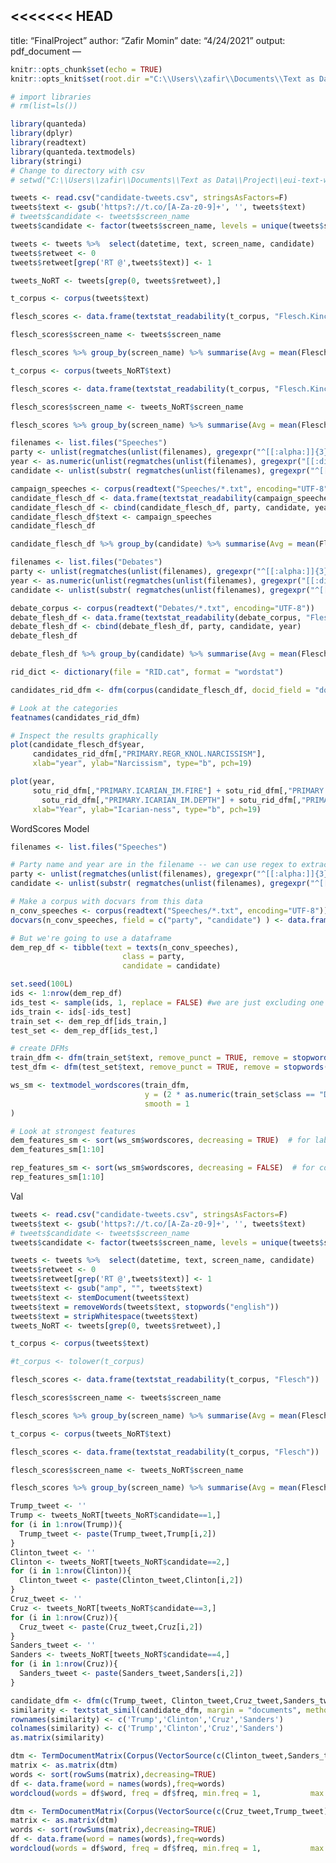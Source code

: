 <<<<<<< HEAD
---
title: "FinalProject"
author: "Zafir Momin"
date: "4/24/2021"
output: pdf_document
---

```{r setup, include=FALSE}
knitr::opts_chunk$set(echo = TRUE)
knitr::opts_knit$set(root.dir ="C:\\Users\\zafir\\Documents\\Text as Data\\Project\\1015_FinalProject")
```

```{r echo=FALSE}
# import libraries
# rm(list=ls())

library(quanteda)
library(dplyr)
library(readtext)
library(quanteda.textmodels)
library(stringi)
# Change to directory with csv
# setwd("C:\\Users\\zafir\\Documents\\Text as Data\\Project\\eui-text-workshop\\datasets")
```


```{r echo=TRUE}
tweets <- read.csv("candidate-tweets.csv", stringsAsFactors=F)
tweets$text <- gsub('https?://t.co/[A-Za-z0-9]+', '', tweets$text)
# tweets$candidate <- tweets$screen_name
tweets$candidate <- factor(tweets$screen_name, levels = unique(tweets$screen_name), labels = c(1, 2, 3, 4))

tweets <- tweets %>%  select(datetime, text, screen_name, candidate)
tweets$retweet <- 0
tweets$retweet[grep('RT @',tweets$text)] <- 1

tweets_NoRT <- tweets[grep(0, tweets$retweet),]
```

```{r echo=TRUE}
t_corpus <- corpus(tweets$text)

flesch_scores <- data.frame(textstat_readability(t_corpus, "Flesch.Kincaid"))

flesch_scores$screen_name <- tweets$screen_name

flesch_scores %>% group_by(screen_name) %>% summarise(Avg = mean(Flesch.Kincaid,na.rm=TRUE))
```



```{r echo=TRUE}
t_corpus <- corpus(tweets_NoRT$text)

flesch_scores <- data.frame(textstat_readability(t_corpus, "Flesch.Kincaid"))

flesch_scores$screen_name <- tweets_NoRT$screen_name

flesch_scores %>% group_by(screen_name) %>% summarise(Avg = mean(Flesch.Kincaid,na.rm=TRUE))

```

```{r echo=TRUE}
filenames <- list.files("Speeches")
party <- unlist(regmatches(unlist(filenames), gregexpr("^[[:alpha:]]{3}", unlist(filenames))))
year <- as.numeric(unlist(regmatches(unlist(filenames), gregexpr("[[:digit:]]+", unlist(filenames)))))
candidate <- unlist(substr( regmatches(unlist(filenames), gregexpr("^[[:alpha:]]{7}", unlist(filenames))), 4, 7))

campaign_speeches <- corpus(readtext("Speeches/*.txt", encoding="UTF-8"))
candidate_flesch_df <- data.frame(textstat_readability(campaign_speeches, "Flesch.Kincaid"))
candidate_flesch_df <- cbind(candidate_flesch_df, party, candidate, year)
candidate_flesch_df$text <- campaign_speeches
candidate_flesch_df

candidate_flesch_df %>% group_by(candidate) %>% summarise(Avg = mean(Flesch.Kincaid,na.rm=TRUE))

```

```{r echo=TRUE}
filenames <- list.files("Debates")
party <- unlist(regmatches(unlist(filenames), gregexpr("^[[:alpha:]]{3}", unlist(filenames))))
year <- as.numeric(unlist(regmatches(unlist(filenames), gregexpr("[[:digit:]]+", unlist(filenames)))))
candidate <- unlist(substr( regmatches(unlist(filenames), gregexpr("^[[:alpha:]]{7}", unlist(filenames))), 4, 7))

debate_corpus <- corpus(readtext("Debates/*.txt", encoding="UTF-8"))
debate_flesh_df <- data.frame(textstat_readability(debate_corpus, "Flesch.Kincaid"))
debate_flesh_df <- cbind(debate_flesh_df, party, candidate, year)
debate_flesh_df

debate_flesh_df %>% group_by(candidate) %>% summarise(Avg = mean(Flesch.Kincaid,na.rm=TRUE))

```

```{r echo=TRUE}
rid_dict <- dictionary(file = "RID.cat", format = "wordstat")

candidates_rid_dfm <- dfm(corpus(candidate_flesch_df, docid_field = "document"), dictionary = rid_dict)

# Look at the categories
featnames(candidates_rid_dfm)

# Inspect the results graphically
plot(candidate_flesch_df$year, 
     candidates_rid_dfm[,"PRIMARY.REGR_KNOL.NARCISSISM"],
     xlab="year", ylab="Narcissism", type="b", pch=19)

plot(year, 
     sotu_rid_dfm[,"PRIMARY.ICARIAN_IM.FIRE"] + sotu_rid_dfm[,"PRIMARY.ICARIAN_IM.ASCEND"] +sotu_rid_dfm[,"PRIMARY.ICARIAN_IM.DESCENT"] +
       sotu_rid_dfm[,"PRIMARY.ICARIAN_IM.DEPTH"] + sotu_rid_dfm[,"PRIMARY.ICARIAN_IM.HEIGHT"] + sotu_rid_dfm[,"PRIMARY.ICARIAN_IM.WATER"],
     xlab="Year", ylab="Icarian-ness", type="b", pch=19)
```
WordScores Model
```{r echo=TRUE}
filenames <- list.files("Speeches")

# Party name and year are in the filename -- we can use regex to extract these to use as our docvars
party <- unlist(regmatches(unlist(filenames), gregexpr("^[[:alpha:]]{3}", unlist(filenames))))
candidate <- unlist(substr( regmatches(unlist(filenames), gregexpr("^[[:alpha:]]{7}", unlist(filenames))), 4, 7))

# Make a corpus with docvars from this data
n_conv_speeches <- corpus(readtext("Speeches/*.txt", encoding="UTF-8"))
docvars(n_conv_speeches, field = c("party", "candidate") ) <- data.frame(cbind(party, candidate))

# But we're going to use a dataframe
dem_rep_df <- tibble(text = texts(n_conv_speeches),
                         class = party,
                         candidate = candidate)

set.seed(100L)
ids <- 1:nrow(dem_rep_df)
ids_test <- sample(ids, 1, replace = FALSE) #we are just excluding one for the test set
ids_train <- ids[-ids_test]
train_set <- dem_rep_df[ids_train,]
test_set <- dem_rep_df[ids_test,]

# create DFMs
train_dfm <- dfm(train_set$text, remove_punct = TRUE, remove = stopwords("english"))
test_dfm <- dfm(test_set$text, remove_punct = TRUE, remove = stopwords("english"))

ws_sm <- textmodel_wordscores(train_dfm, 
                              y = (2 * as.numeric(train_set$class == "Dem")) - 1,
                              smooth = 1
)

# Look at strongest features
dem_features_sm <- sort(ws_sm$wordscores, decreasing = TRUE)  # for labor
dem_features_sm[1:10]

rep_features_sm <- sort(ws_sm$wordscores, decreasing = FALSE)  # for conservative
rep_features_sm[1:10]
```



############################ Val ##################################


```{r echo=TRUE}
tweets <- read.csv("candidate-tweets.csv", stringsAsFactors=F)
tweets$text <- gsub('https?://t.co/[A-Za-z0-9]+', '', tweets$text)
# tweets$candidate <- tweets$screen_name
tweets$candidate <- factor(tweets$screen_name, levels = unique(tweets$screen_name), labels = c(1, 2, 3, 4))

tweets <- tweets %>%  select(datetime, text, screen_name, candidate)
tweets$retweet <- 0
tweets$retweet[grep('RT @',tweets$text)] <- 1
tweets$text <- gsub("amp", "", tweets$text) 
tweets$text <- stemDocument(tweets$text)
tweets$text = removeWords(tweets$text, stopwords("english"))
tweets$text = stripWhitespace(tweets$text)
tweets_NoRT <- tweets[grep(0, tweets$retweet),]
```

```{r echo=TRUE}

t_corpus <- corpus(tweets$text)

#t_corpus <- tolower(t_corpus)

flesch_scores <- data.frame(textstat_readability(t_corpus, "Flesch"))

flesch_scores$screen_name <- tweets$screen_name

flesch_scores %>% group_by(screen_name) %>% summarise(Avg = mean(Flesch,na.rm=TRUE))


```

```{r echo=TRUE}

t_corpus <- corpus(tweets_NoRT$text)

flesch_scores <- data.frame(textstat_readability(t_corpus, "Flesch"))

flesch_scores$screen_name <- tweets_NoRT$screen_name

flesch_scores %>% group_by(screen_name) %>% summarise(Avg = mean(Flesch,na.rm=TRUE))

```

```{r}
Trump_tweet <- ''
Trump <- tweets_NoRT[tweets_NoRT$candidate==1,]
for (i in 1:nrow(Trump)){
  Trump_tweet <- paste(Trump_tweet,Trump[i,2])
}
Clinton_tweet <- ''
Clinton <- tweets_NoRT[tweets_NoRT$candidate==2,]
for (i in 1:nrow(Clinton)){
  Clinton_tweet <- paste(Clinton_tweet,Clinton[i,2])
}
Cruz_tweet <- ''
Cruz <- tweets_NoRT[tweets_NoRT$candidate==3,]
for (i in 1:nrow(Cruz)){
  Cruz_tweet <- paste(Cruz_tweet,Cruz[i,2])
}
Sanders_tweet <- ''
Sanders <- tweets_NoRT[tweets_NoRT$candidate==4,]
for (i in 1:nrow(Cruz)){
  Sanders_tweet <- paste(Sanders_tweet,Sanders[i,2])
}

candidate_dfm <- dfm(c(Trump_tweet, Clinton_tweet,Cruz_tweet,Sanders_tweet))
similarity <- textstat_simil(candidate_dfm, margin = "documents", method = "cosine")
rownames(similarity) <- c('Trump','Clinton','Cruz','Sanders')
colnames(similarity) <- c('Trump','Clinton','Cruz','Sanders')
as.matrix(similarity)
```

```{r}
dtm <- TermDocumentMatrix(Corpus(VectorSource(c(Clinton_tweet,Sanders_tweet))))
matrix <- as.matrix(dtm) 
words <- sort(rowSums(matrix),decreasing=TRUE) 
df <- data.frame(word = names(words),freq=words)
wordcloud(words = df$word, freq = df$freq, min.freq = 1,           max.words=70, random.order=FALSE, rot.per=0.1,            colors=brewer.pal(8, "Dark2"))
```
```{r}
dtm <- TermDocumentMatrix(Corpus(VectorSource(c(Cruz_tweet,Trump_tweet))))
matrix <- as.matrix(dtm) 
words <- sort(rowSums(matrix),decreasing=TRUE) 
df <- data.frame(word = names(words),freq=words)
wordcloud(words = df$word, freq = df$freq, min.freq = 1,           max.words=70, random.order=FALSE, rot.per=0.1,            colors=brewer.pal(8, "Dark2"))
```
